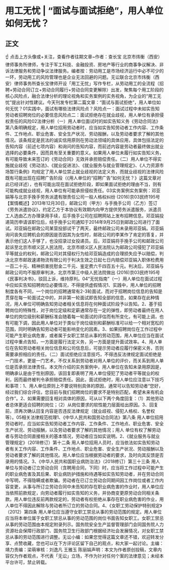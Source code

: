 # 用工无忧 | “面试与面试拒绝”，用人单位如何无忧？
## 正文
☝ 点击上方头像或+关注，查看作者往期文章~作者：查长宝 北京市炜衡（西安）律师事务所律师，专注于军工科技、金融投资、房地产等行业的商事争议解决、非诉法律服务和劳动争议法律服务。编者按：劳动用工是市场经济运行中必不可少的一环，劳动用工的风险管理也是企业无法回避的问题。无讼联合北京市炜衡（西安）律师事务所查长宝律师开设「用工无忧」写作专栏，从劳动用工的全流程（招聘+劳动合同订立+劳动合同履行+劳动合同变更解除）出发，聚焦每个用工阶段的核心风险点，融合法律分析的理论视角和实务案例的实务视角，为企业的“用工无忧”提出针对性建议。今天刊发专栏第二篇文章：“面试与面试拒绝”，用人单位如何无忧？01实践中，面试有哪些法律风险点？风险点一：面试过程中未如实告知劳动者招聘岗位的必要信息风险点二：面试拒绝存在就业歧视，用人单位有承担侵权责任的风险02法律分析（一）用人单位面试时的如实告知义务《劳动合同法》第八条明确规定，用人单位招用劳动者时，应当如实告知劳动者工作内容、工作条件、工作地点、职业危害、安全生产状况、劳动报酬，以及劳动者要求了解的其他情况。该条规定是民法的诚实信用原则在劳动法领域的具体应用，具体包括法定的告知内容（前述七项内容）和询问的告知内容，而前述内容是劳动者最终做出就业选择的必要条件，因而具有至关重要的意义。如果用人单位未履行如实告知义务，有可能导致未来签订的《劳动合同》无效并承担赔偿责任。（二）用人单位不得实施就业歧视《劳动法》、《就业促进法》、《就业服务与就业管理规定》、《人力资源市场暂行条例》均规定了用人单位禁止就业歧视的法定义务，而就业歧视的法律风险既有可能出现在招聘广告阶段（《用人单位的“招聘广告”如何无忧？》这篇文章对此已经详述），也有可能出现在面试拒绝阶段，即如果面试拒绝的理由不当，则有可能构成就业歧视，用人单位有可能承担侵权责任。03实务案例实务案例：邓亚娟等与北京手挽手劳务派遣有限责任公司一般人格权纠纷 (2016)京03民终195号【案情概述】2013年12月30日，邮政公司（甲方）与手挽手公司（乙方）签订《劳务派遣协议》，约定乙方于本协议有效期内向甲方提供劳务派遣服务，派遣员工人选由乙方办理录用手续，后手挽手公司在招聘网站上发布招聘信息。邓亚娟投递简历申请该职位后，经手挽手公司通知于2014年9月25日到邮政公司进行了面试。邓亚娟在邮政公司某营投部试干了两天，最终邮政公司未录用邓亚娟。邓亚娟询问丧失应聘机会的原因是否因其为女性时，邮政公司的李某作了肯定的答复，并表示他们这人手够了，也没招录过女投递员。后，邓亚娟将手挽手公司和邮政公司起诉至北京市顺义区人民法院，北京市顺义区人民法院认为邮政公司侵犯了邓亚娟平等就业的权利，邮政公司对其侵权行为给邓亚娟造成的合理损失应予以赔偿，判决北京市邮政速递物流有限公司于判决生效之日起七日内赔偿邓亚娟入职体检费用一百二十元、精神损害抚慰金二千元、鉴定费六千四百五十元。判决后，邓亚娟与邮政公司均不服原审判决，北京市第三中级人民法院做出 (2016)京03民终195号《民事判决书》，驳回上诉，维持原判。04“无忧指南”（一）用人单位在面试过程中应如实告知招聘岗位必要情况，不得提供虚假情况1、实践中，用人单位的招聘制度各有不同，一个岗位的招聘通常有2-3轮面试，而对于招聘岗位信息的告知是贯穿在每一轮面试之中的，并非第一轮面试即告知全部的信息，如果存在此种情况，用人单位可明确告知劳动者相关信息将在何种面试阶段予以告知。2、基于招聘岗位的特殊性，对于岗位定级和定薪通常存在一定的弹性，即劳动者最终在用人单位的岗位级别和薪酬标准会随着每一轮面试的评估而有所变化，有可能上调，也有可能下调，因此用人单位对于类似于岗位级别和薪酬标准可以给一个相对宽松的范围，同时明确告知劳动者可能影响变化的因素。3、如果招聘岗位在工作过程中可能产生职业病危害，或者属于女职工禁忌从事的劳动范围，用人单位应当在面试过程中重点告知，一方面是履行法定义务，另一方面是提升面试效率。4、用人单位在告知劳动者相关岗位信息和公司信息后，可提示劳动者应履行保密义务，否则需要承担相应的责任。（二）面试拒绝应注意技巧，不得违反法律规定面试拒绝是一门技术，更是一门艺术，不仅关系到劳动者对用人单位的评价，而关系到用人单位是否承担法律责任。本文所介绍的实务案例中，用人单位在告知未录用原因是，明确承认是由于性别原因，该回复即表明了用人单位侵犯了劳动者平等就业的权利，因而最终被判令承担赔偿责任。因此，面试拒绝时，用人单位应注意以下技巧和事项：1、用人单位原则上不要说特别具体的原因，通常可以告知劳动者“您好，经过我们综合评估，您目前与我们招聘岗位的要求不是特别匹配，希望未来有机会合作”。2、如果需要回复相对具体的原因，可从以下两个角度回复：（1）其他劳动者总体更适合招聘的岗位；（2）从岗位要求的软性能力层面给出原因。3、回复前，须再次确认回复内容是否违反法律规定（就业歧视、侵犯人格权、名誉权等）。05相关法律规范梳理1、《中华人民共和国劳动合同法》第八条 用人单位招用劳动者时，应当如实告知劳动者工作内容、工作条件、工作地点、职业危害、安全生产状况、劳动报酬，以及劳动者要求了解的其他情况；用人 单位有权了解劳动者与劳动合同直接相关的基本情况，劳动者应当如实说明。2、《就业服务与就业管理规定》（2018修订）第十二条 用人单位招用人员时，应当依法如实告知劳动者有关工作内容、工作条件、工作地点、职业危害、安全生产状况、劳动报酬以及劳动者要求了解的其他情况。用人单位应当根据劳动者的要求，及时向其反馈是否录用的情况。3、《中华人民共和国职业病防治法》（2018修订）第三十三条 用人单位与劳动者订立劳动合同（含聘用合同，下同）时，应当将工作过程中可能产生的职业病危害及其后果、职业病防护措施和待遇等如实告知劳动者，并在劳动合同中写明，不得隐瞒或者欺骗。劳动者在已订立劳动合同期间因工作岗位或者工作内容变更，从事与所订立劳动合同中未告知的存在职业病危害的作业时，用人单位应当依照前款规定，向劳动者履行如实告知的义务，并协商变更原劳动合同相关条款。用人单位违反前两款规定的，劳动者有权拒绝从事存在职业病危害的作业，用人单位不得因此解除与劳动者所订立的劳动合同。4、《女职工劳动保护特别规定》（2012）第四条 用人单位应当遵守女职工禁忌从事的劳动范围的规定。用人单位应当将本单位属于女职工禁忌从事的劳动范围的岗位书面告知女职工。女职工禁忌从事的劳动范围由本规定附录列示。国务院安全生产监督管理部门会同国务院人力资源社会保障行政部门、国务院卫生行政部门根据经济社会发展情况，对女职工禁忌从事的劳动范围进行调整。无讼小编：如果您觉得这篇文章还不错，欢迎转发分享、点赞收藏，您也可以在下方评论区留下自己的观点，和大家一起讨论。主编：靖力责编：梁萌审核：刘逸凡 王雅玉 陈丽娟声明：本文为作者原创投稿，文章内容仅为作者观点，不代表「无讼」立场，不作为针对任何个案的法律意见；未经本平台许可，禁止转载。
